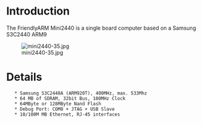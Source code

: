 = Introduction =

The FriendlyARM Mini2440 is a single board computer based on a Samsung S3C2440 ARM9

[[File:mini2440-35.jpg]]

= Details =

    * Samsung S3C2440A (ARM920T), 400MHz, max. 533Mhz
    * 64 MB of SDRAM, 32bit Bus, 100MHz Clock
    * 64MByte or 128MByte Nand Flash
    * Debug Port: COM0 + JTAG + USB Slave
    * 10/100M MB Ethernet, RJ-45 interfaces